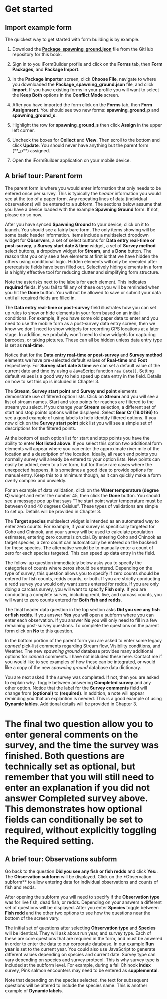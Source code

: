 # Get started

## Import example form  

The quickest way to get started with form building is by example.

1. Download the [**Package_spawning_ground.json**](https://github.com/arestrom/iFormBook) file from the GitHub repository for this book.  

2. Sign in to you iFormBuilder profile and click on the **Forms** tab, then **Form Packages**, and **Package Import**.  

3. In the **Package Importer** screen, click **Choose File**, navigate to where you downloaded the **Package_spawning_ground.json** file, and click **Import**. If you have existing forms in your profile you will want to select the **Keep Both** options in the **Conflict Mode** screen.  

4. After you have imported the form click on the **Forms** tab, then **Form Assignment**. You should see two new forms: **spawning_ground_p** and **spawning_ground_s**.

5. Highlight the row for **spawning_ground_s** then click **Assign** in the upper left corner. 

6. Uncheck the boxes for **Collect** and **View**. Then scroll to the bottom and click **Update**. You should never have anything but the parent form (**_p**) assigned. 

7. Open the iFormBuilder application on your mobile device. 

## A brief tour: Parent form

The parent form is where you would enter information that only needs to be entered once per survey. This is typically the *header* information you would see at the top of a paper form. Any repeating lines of data (individual observations) will be entered to a subform. The sections below assume that you have a device loaded with the example **Spawning Ground** form. If not, please do so now. 

After you have synced **Spawning Ground** to your device, click on it to launch. You should see a fairly bare form. The only items showing will be some basic header information. Items include a multiselect dropdown widget for **Observers**, a set of select buttons for **Data entry real-time or post-survey**,  a **Survey start date & time** widget, a set of **Survey method** select buttons, a dropdown widget for **Stream**, and a **Done** button. The reason that you only see a few elements at first is that we have hidden the others using conditional logic. Hidden elements will only be revealed after prerequisite fields have been filled out. Selectively hiding elements in a form is a highly effective tool for reducing clutter and simplifying form structure. 

Note the asterisks next to the labels for each element. This indicates **required** fields. If you fail to fill any of these out you will be reminded when you hit the **Done** button. You will not be allowed to save or submit your data until all required fields are filled in. 

The **Data entry real-time or post-survey** field illustrates how you can set up rules to show or hide elements in your form based on an initial conditions. For example, if you have some old paper data to enter and you need to use the mobile form as a post-survey data entry screen, then we know we don't need to show widgets for recording GPS locations at a later stage. In addition, we probably won't need to show widgets for capturing barcodes, or taking pictures. These can all be hidden unless data entry type is set as **real-time**. 

Notice that for the **Data entry real-time or post-survey** and **Survey method** elements we have pre-selected default values of **Real-time** and **Foot** respectively. For **Survey start date & time** we can set a default value of the current date and time by using a JavaScript function ``new Date()``. Setting default values is a good way to help speed up data entry in the field. Details on how to set this up is included in Chapter 3. 

The **Stream**, **Survey start point** and **Survey end point** elements demonstrate use of filtered option lists. Click on **Stream** and you will see a list of stream names. Start and stop points for reaches are filtered to the stream you select. If you change your **Stream** selection, a different set of start and stop points options will be displayed. Select **Bear Cr (19.0196)** to see a good example of using labels to help identify filtered options. If you now click on the **Survey start point** pick list you will see a simple set of descriptions for the filtered points. 

At the bottom of each option list for start and stop points you have the ability to enter **Not listed above**. If you select this option two additional form elements will appear where you can enter the approximate river mile of the location and a description of the location. Ideally, all reach end points you normally survey will already be entered to your option lists. New points can easily be added, even to a live form, but for those rare cases where the unexpected happens, it is sometimes a good idea to provide options for manual entry. Keep this to a minimum though, as it can quickly make a form overly complex and unwieldy.  

For an example of data validation, click on the **Water temperature (degree C)** widget and enter the number 45, then click the **Done** button. You should see a message pop up that says "The start point water temperature must be between 0 and 40 degrees Celsius". These types of validations are simple to set up. Details will be provided in Chapter 3. 

The **Target species** multiselect widget is intended as an automated way to enter zero counts. For example, if your survey is specifically targeted for Coho and Chinook, and your survey will be used to calculate population estimates, entering zero counts is crucial. By entering Coho and Chinook as target species, a zero count can automatically be entered on the backend for these species. The alternative would be to manually enter a count of zero for each species targeted. This can speed up data entry in the field. 

The follow-up question immediately below asks you to specify the categories of counts where zeros should be entered. Depending on the type of survey, this question allows you to specify if zero counts should be entered for fish counts, redds counts, or both. If you are strictly conducting a redd survey you would only want zeros entered for redds. If you are only doing a carcass survey, you will want to specify **Fish only**. If you are conducting a complete survey, including redd, live, and carcass counts, you will want to zero counts entered for **Both fish and redds**. 

The final header data question in the top section asks **Did you see any fish or fish redds**. If you answer **Yes** you will open a subform where you can enter each observation. If you answer **No** you will only need to fill in a few remaining post-survey questions. To complete the questions on the parent form click on **No** to this question. 

In the bottom portion of the parent form you are asked to enter some legacy *canned* pick-list comments regarding Stream flow, Visibility conditions, and Weather. The new *spawning ground* database provides many additional options for *canned* comments. I have not included these here. Contact me if you would like to see examples of how these can be integrated, or would like a copy of the new *spawning ground* database data dictionary.

You are next asked if the survey was completed. If not, then you are asked to explain why. Toggle between answering **Completed survey** and any other option. Notice that the label for the **Survey comments** field will change from **(optional)** to **(required)**. In addition, a note will appear reminding you that an explantion is needed. This is a good example of using **Dynamic lables**. Additional details will be provided in Chapter 3. 

# The final two question allow you to enter general comments on the survey, and the time the survey was finished. Both questions are technically set as optional, but remember that you will still need to enter an explanation if you did not answer **Completed survey** above. This demonstrates how optional fields can conditionally be set to required, without explicitly toggling the **Required** setting.  

## A brief tour: Observations subform

Go back to the question **Did you see any fish or fish redds** and click **Yes:**. The **Observation subform** will be displayed. Click on the *Observation subform** to allow entering data for individual observations and counts of fish and redds. 

After opening the subform you will need to specify if the **Observation type** was for live fish, dead fish, or redds. Depending on your answers a different set of questions will be displayed. After you enter **Species** toggle between **Fish redd** and the other two options to see how the questions near the bottom of the screen vary. 

The initial set of questions after selecting **Observation type** and **Species** will be identical. They will ask about run year, and survey type. Each of these are core questions that are required in the form, and must be anwered in order to enter the data to our corporate database. In our example **Run year** is set to the current year. You could also use JavaScript to generate different values depending on species and current date. Survey type can vary depending on species and survey protocol. This is why survey type is included at the subform level. For example, during a fall Chinook **index** survey, Pink salmon encounters may need to be entered as **supplemental**. 

Note that depending on the species selected, the text for subsequent questions will be altered to include the species name. This is another example of **Dynamic labels**. 

 












